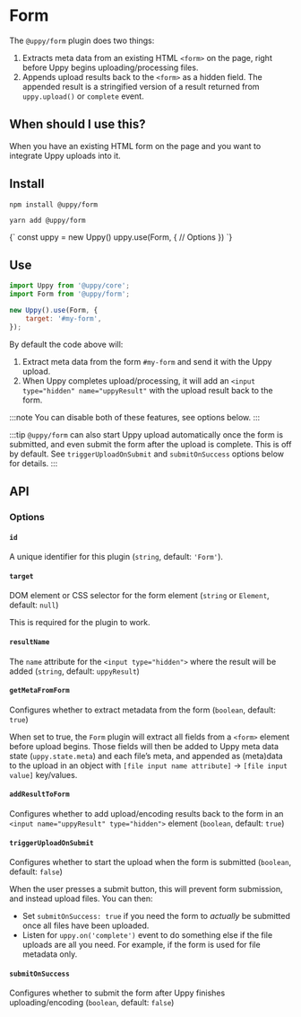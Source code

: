 

# Form

The `@uppy/form` plugin does two things:

1. Extracts meta data from an existing HTML `<form>` on the page, right before Uppy begins uploading/processing files.
2. Appends upload results back to the `<form>` as a hidden field. The appended result is a stringified version of a result returned from `uppy.upload()` or `complete` event.

## When should I use this?

When you have an existing HTML form on the page and you want to integrate Uppy uploads into it.

## Install

<Tabs>
  <TabItem value="npm" label="NPM" default>

```shell
npm install @uppy/form
```

  </TabItem>

  <TabItem value="yarn" label="Yarn">

```shell
yarn add @uppy/form
```

  </TabItem>

  <TabItem value="cdn" label="CDN">
    <UppyCdnExample>
      {`
        const uppy = new Uppy()
        uppy.use(Form, {
          // Options
        })
      `}
    </UppyCdnExample>
  </TabItem>
</Tabs>

## Use

```js showLineNumbers
import Uppy from '@uppy/core';
import Form from '@uppy/form';

new Uppy().use(Form, {
	target: '#my-form',
});
```

By default the code above will:

1. Extract meta data from the form `#my-form` and send it with the Uppy upload.
2. When Uppy completes upload/processing, it will add an `<input type="hidden" name="uppyResult"` with the upload result back to the form.

:::note
You can disable both of these features, see options below.
:::

:::tip
`@uppy/form` can also start Uppy upload automatically once the form is submitted, and even submit the form after the upload is complete. This is off by default. See `triggerUploadOnSubmit` and `submitOnSuccess` options below for details.
:::

## API

### Options

#### `id`

A unique identifier for this plugin (`string`, default: `'Form'`).

#### `target`

DOM element or CSS selector for the form element (`string` or `Element`, default: `null`)

This is required for the plugin to work.

#### `resultName`

The `name` attribute for the `<input type="hidden">` where the result will be added (`string`, default: `uppyResult`)

#### `getMetaFromForm`

Configures whether to extract metadata from the form (`boolean`, default: `true`)

When set to true, the `Form` plugin will extract all fields from a `<form>` element before upload begins. Those fields will then be added to Uppy meta data state (`uppy.state.meta`) and each file’s meta, and appended as (meta)data to the upload in an object with `[file input name attribute]` -> `[file input value]` key/values.

#### `addResultToForm`

Configures whether to add upload/encoding results back to the form in an `<input name="uppyResult" type="hidden">` element (`boolean`, default: `true`)

#### `triggerUploadOnSubmit`

Configures whether to start the upload when the form is submitted (`boolean`, default: `false`)

When the user presses a submit button, this will prevent form submission, and instead upload files. You can then:

- Set `submitOnSuccess: true` if you need the form to _actually_ be submitted once all files have been uploaded.
- Listen for `uppy.on('complete')` event to do something else if the file uploads are all you need. For example, if the form is used for file metadata only.

#### `submitOnSuccess`

Configures whether to submit the form after Uppy finishes uploading/encoding (`boolean`, default: `false`)
